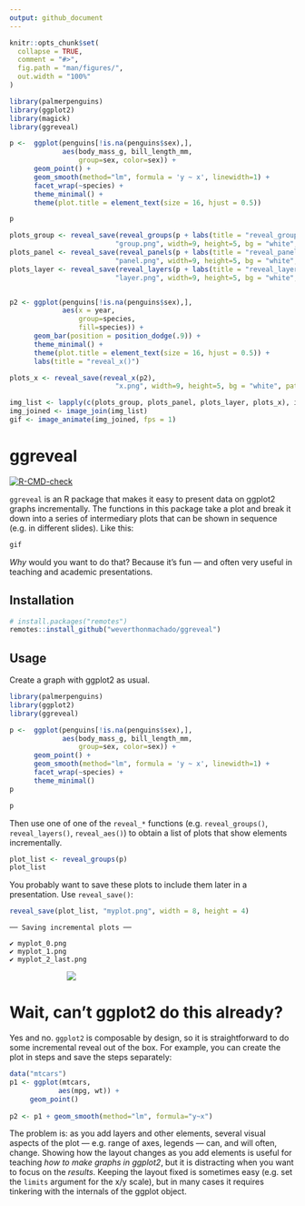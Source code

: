 ```yaml
---
output: github_document
---
```


<!-- README.md is generated from README.Rmd. Please edit that file -->

```r
knitr::opts_chunk$set(
  collapse = TRUE,
  comment = "#>",
  fig.path = "man/figures/",
  out.width = "100%"
)

library(palmerpenguins)
library(ggplot2)
library(magick)
library(ggreveal)

p <-  ggplot(penguins[!is.na(penguins$sex),],
             aes(body_mass_g, bill_length_mm,
                 group=sex, color=sex)) +
      geom_point() +
      geom_smooth(method="lm", formula = 'y ~ x', linewidth=1) +
      facet_wrap(~species) +
      theme_minimal() +
      theme(plot.title = element_text(size = 16, hjust = 0.5))

p

plots_group <- reveal_save(reveal_groups(p + labs(title = "reveal_groups()")), 
                          "group.png", width=9, height=5, bg = "white", path = tempdir())
plots_panel <- reveal_save(reveal_panels(p + labs(title = "reveal_panels()")), 
                          "panel.png", width=9, height=5, bg = "white", path = tempdir())
plots_layer <- reveal_save(reveal_layers(p + labs(title = "reveal_layers()")), 
                          "layer.png", width=9, height=5, bg = "white", path = tempdir())


p2 <- ggplot(penguins[!is.na(penguins$sex),],
             aes(x = year,
                 group=species, 
                 fill=species)) +
      geom_bar(position = position_dodge(.9)) +
      theme_minimal() +
      theme(plot.title = element_text(size = 16, hjust = 0.5)) +
      labs(title = "reveal_x()")

plots_x <- reveal_save(reveal_x(p2), 
                          "x.png", width=9, height=5, bg = "white", path = tempdir())

img_list <- lapply(c(plots_group, plots_panel, plots_layer, plots_x), image_read)
img_joined <- image_join(img_list)
gif <- image_animate(img_joined, fps = 1)
```


# ggreveal 

<!-- badges: start -->
[![R-CMD-check](https://github.com/weverthonmachado/ggreveal/actions/workflows/R-CMD-check.yaml/badge.svg)](https://github.com/weverthonmachado/ggreveal/actions/workflows/R-CMD-check.yaml)
<!-- badges: end -->

`ggreveal` is an R package that makes it easy to present data on ggplot2 graphs incrementally. The functions in this package take a plot and break it down into a series of intermediary plots that can be shown in sequence (e.g. in different slides). Like this:

```r
gif
```

*Why* would you want to do that? Because it's fun — and often very useful in teaching and academic presentations. 


## Installation

``` r
# install.packages("remotes")
remotes::install_github("weverthonmachado/ggreveal")
```

## Usage

Create a graph with ggplot2 as usual.

```r
library(palmerpenguins)
library(ggplot2)
library(ggreveal)

p <-  ggplot(penguins[!is.na(penguins$sex),],
             aes(body_mass_g, bill_length_mm,
                 group=sex, color=sex)) +
      geom_point() +
      geom_smooth(method="lm", formula = 'y ~ x', linewidth=1) +
      facet_wrap(~species) +
      theme_minimal()
p
```
```r
p
```

Then use one of one of the `reveal_*` functions (e.g. `reveal_groups()`, `reveal_layers()`, `reveal_aes()`) to obtain a list of plots that show elements incrementally. 

```r
plot_list <- reveal_groups(p)
plot_list
```

You probably want to save these plots to include them later in a presentation. Use `reveal_save()`:
```r
reveal_save(plot_list, "myplot.png", width = 8, height = 4)
```
```
── Saving incremental plots ──

✔ myplot_0.png
✔ myplot_1.png
✔ myplot_2_last.png
```

<img src="man/figures/magic.gif" style="max-width: 60%; margin-left: auto; margin-right: auto; height: auto; display: block" />


# <a id="why"></a> Wait, can't ggplot2 do this already?

Yes and no. `ggplot2` is composable by design, so it is straightforward to do some incremental reveal out of the box. For example, you can create the plot in steps and save the steps separately:

```r
data("mtcars")
p1 <- ggplot(mtcars, 
            aes(mpg, wt)) +
     geom_point() 
     
p2 <- p1 + geom_smooth(method="lm", formula="y~x") 
```

The problem is: as you add layers and other elements, several visual aspects of the plot — e.g. range of axes, legends — can, and will often, change. Showing how the layout changes as you add elements is useful for teaching *how to make graphs in ggplot2*, but it is distracting when you want to focus on the *results*. Keeping the layout fixed is sometimes easy (e.g. set the `limits` argument for the x/y scale), but in many cases it requires tinkering with the internals of the ggplot object. 



